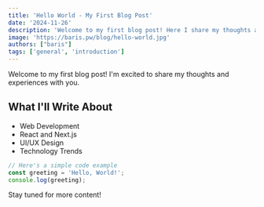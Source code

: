 ---
title: 'Hello World - My First Blog Post'
date: '2024-11-26'
description: 'Welcome to my first blog post! Here I share my thoughts about web development and technology.'
image: 'https://baris.pw/blog/hello-world.jpg'
authors: ["baris"]
tags: ['general', 'introduction']
---

Welcome to my first blog post! I'm excited to share my thoughts and experiences with you.

## What I'll Write About

- Web Development
- React and Next.js
- UI/UX Design
- Technology Trends

```javascript
// Here's a simple code example
const greeting = 'Hello, World!';
console.log(greeting);
```

Stay tuned for more content! 